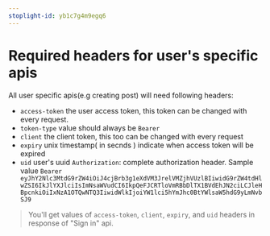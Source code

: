 ```yaml
---
stoplight-id: yb1c7g4m9egq6
---
```


# Required headers for user's specific apis

All user specific apis(e.g creating post) will need following headers: 

- `access-token` the user access token, this token can be changed with every request.
- `token-type`  value should always be `Bearer`
- `client` the client token, this too can be changed with every request 
- `expiry` unix timestamp( in secnds ) indicate when access token will be expired
- `uid` user's uuid
`Authorization`: complete authorization header. Sample value `Bearer eyJhY2Nlc3MtdG9rZW4iOiJ4cjBrb3g1eXdVM3JrelVMZjhVUzlBIiwidG9rZW4tdHlwZSI6IkJlYXJlciIsImNsaWVudCI6IkpQeFJCRTloVmRBbDlTX1BVdEhJN2ciLCJleHBpcnkiOiIxNzA1OTQwNTQ3IiwidWlkIjoiYW1lci5hYmJhc0BtYWlsaW5hdG9yLmNvbSJ9`


> You'll get values of `access-token`, `client`, `expiry`, and `uid` headers in response of "Sign in" api.